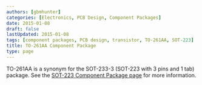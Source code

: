 ```yaml
---
authors: [gbmhunter]
categories: [Electronics, PCB Design, Component Packages]
date: 2015-01-08
draft: false
lastUpdated: 2015-01-08
tags: [component packages, PCB design, transistor, TO-261AA, SOT-223]
title: TO-261AA Component Package
type: page
---
```



TO-261AA is a synonym for the SOT-233-3 (SOT-223 with 3 pins and 1 tab) package. See the [SOT-223 Component Package page](/pcb-design/component-packages/sot-223-component-package/) for more information.
